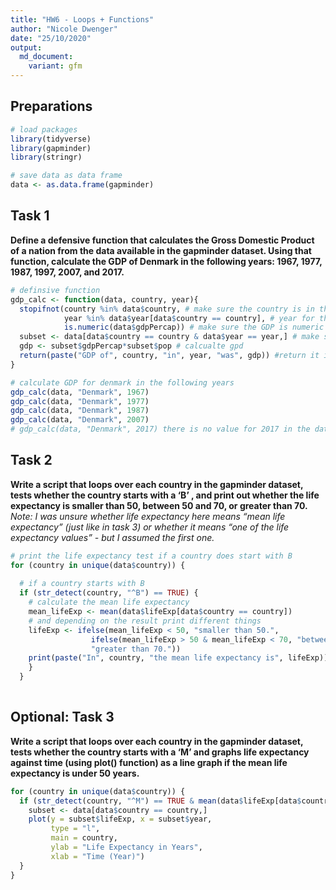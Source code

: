 ```yaml
---
title: "HW6 - Loops + Functions"
author: "Nicole Dwenger"
date: "25/10/2020"
output:   
  md_document:
    variant: gfm
---
```


## Preparations

```r

# load packages
library(tidyverse)
library(gapminder)
library(stringr)

# save data as data frame
data <- as.data.frame(gapminder)

```

## Task 1
**Define a defensive function that calculates the Gross Domestic Product of a nation from the data available in the gapminder dataset. Using that function, calculate the GDP of Denmark in the following years: 1967, 1977, 1987, 1997, 2007, and 2017.**

```r

# definsive function 
gdp_calc <- function(data, country, year){
  stopifnot(country %in% data$country, # make sure the country is in the data
            year %in% data$year[data$country == country], # year for the country is in the data
            is.numeric(data$gdpPercap)) # make sure the GDP is numeric
  subset <- data[data$country == country & data$year == year,] # make subset of country and yeear
  gdp <- subset$gdpPercap*subset$pop # calcualte gpd 
  return(paste("GDP of", country, "in", year, "was", gdp)) #return it in a nice sentence
}

# calculate GDP for denmark in the following years
gdp_calc(data, "Denmark", 1967)
gdp_calc(data, "Denmark", 1977)
gdp_calc(data, "Denmark", 1987)
gdp_calc(data, "Denmark", 2007)
# gdp_calc(data, "Denmark", 2017) there is no value for 2017 in the data for Denmark


```


## Task 2
**Write a script that loops over each country in the gapminder dataset, tests whether the country starts with a ‘B’ , and print out whether the life expectancy is smaller than 50, between 50 and 70, or greater than 70.**
*Note: I was unsure whether life expectancy here means "mean life expectancy" (just like in task 3) or whether it means "one of the life expectancy values" - but I assumed the first one.* 

```r

# print the life expectancy test if a country does start with B
for (country in unique(data$country)) {
  
  # if a country starts with B
  if (str_detect(country, "^B") == TRUE) {
    # calculate the mean life expectancy 
    mean_lifeExp <- mean(data$lifeExp[data$country == country])
    # and depending on the result print different things
    lifeExp <- ifelse(mean_lifeExp < 50, "smaller than 50.",
                  ifelse(mean_lifeExp > 50 & mean_lifeExp < 70, "between 50 and 70.", 
                  "greater than 70."))
    print(paste("In", country, "the mean life expectancy is", lifeExp))
    }
  }
 
```


## Optional: Task 3
**Write a script that loops over each country in the gapminder dataset, tests whether the country starts with a ‘M’ and graphs life expectancy against time (using plot() function) as a line graph if the mean life expectancy is under 50 years.**
```r

for (country in unique(data$country)) {
  if (str_detect(country, "^M") == TRUE & mean(data$lifeExp[data$country == country]) < 50) {
    subset <- data[data$country == country,]
    plot(y = subset$lifeExp, x = subset$year, 
         type = "l", 
         main = country, 
         ylab = "Life Expectancy in Years", 
         xlab = "Time (Year)")
  }
}

```



